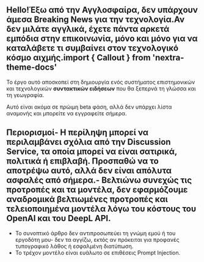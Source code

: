 
<CallToAction />

## Hello!Έξω από την Αγγλοσφαίρα, δεν υπάρχουν άμεσα **Breaking News** για την τεχνολογία.Αν δεν μιλάτε αγγλικά, έχετε πάντα αρκετά εμπόδια στην επικοινωνία, μόνο και μόνο για να καταλάβετε τι συμβαίνει στον τεχνολογικό κόσμο αιχμής.import { Callout } from 'nextra-theme-docs'

<Callout type="info" emoji="🗞">

Το έργο αυτό αποσκοπεί στη δημιουργία ενός συστήματος επιστημονικών και τεχνολογικών **συντακτικών ειδήσεων** που θα ξεπερνά τη γλώσσα και τη γεωγραφία.

</Callout>

Αυτό είναι ακόμα σε πρώιμη beta φάση, αλλά δεν υπάρχει λίστα αναμονής και μπορείτε να εγγραφείτε σήμερα.

## Περιορισμοί- Η περίληψη μπορεί να περιλαμβάνει σχόλια από την Discussion Service, τα οποία μπορεί να είναι σατιρικά, πολιτικά ή επιβλαβή. Προσπαθώ να το αποτρέψω αυτό, αλλά δεν είναι απόλυτα ασφαλές από σήμερα.- Βελτιώνω συνεχώς τις προτροπές και τα μοντέλα, δεν εφαρμόζουμε αναδρομικά βελτιωμένες προτροπές και τελειοποιημένα μοντέλα λόγω του κόστους του OpenAI και του DeepL API.

- Το συνοπτικό άρθρο δεν αντιπροσωπεύει τη γνώμη εμού ή του εργοδότη μου- δεν τα αγγίζω, εκτός αν πρόκειται για προφανές τυπογραφικό λάθος ή εσφαλμένη διατύπωση.
- Το τρέχον μοντέλο είναι ευάλωτο σε επιθέσεις Prompt Injection.
